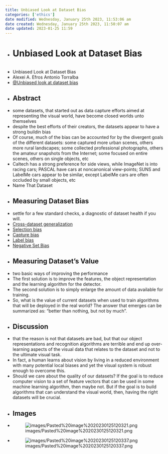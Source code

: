 ```yaml
---
title: Unbiased Look at Dataset Bias
categories: ['ethics']
date modified: Wednesday, January 25th 2023, 11:53:06 am
date created: Wednesday, January 25th 2023, 11:50:07 am
date updated: 2023-01-25 11:59
---
```


- # Unbiased Look at Dataset Bias
  
  ```toc
  ```
- Unbiased Look at Dataset Bias
- Alexei A. Efros Antonio Torralba
- [@Unbiased look at dataset bias](@Unbiased look at dataset bias.qmd)
- ## Abstract
- some datasets, that started out as data capture efforts aimed at representing the visual world, have become closed worlds unto themselves
- despite the best efforts of their creators, the datasets appear to have a strong buildin bias
- Of course, much of the bias can be accounted for by the divergent goals of the different datasets: some captured more urban scenes, others more rural landscapes; some collected professional photographs, others the amateur snapshots from the Internet; some focused on entire scenes, others on single objects, etc
- Caltech has a strong preference for side views, while ImageNet is into racing cars; PASCAL have cars at noncanonical view-points; SUNS and LabelMe cars appear to be similar, except LabelMe cars are often occluded by small objects, etc
- Name That Dataset
- ## Measuring Dataset Bias
- settle for a few standard checks, a diagnostic of dataset health if you will.
- [Cross-dataset generalization](Cross-dataset generalization.qmd)
- [Selection bias](Selection bias.qmd)
- [Capture bias](Capture bias.qmd)
- [Label bias](Label bias.qmd)
- [Negative Set Bias](Negative Set Bias.qmd)
- ## Measuring Dataset's Value
- two basic ways of improving the performance
- The first solution is to improve the features, the object representation and the learning algorithm for the detector.
- The second solution is to simply enlarge the amount of data available for training.
- So, what is the value of current datasets when used to train algorithms that will be deployed in the real world? The answer that emerges can be summarized as: "better than nothing, but not by much".
- ## Discussion
- that the reason is not that datasets are bad, but that our object representations and recognition algorithms are terrible and end up over-learning aspects of the visual data that relates to the dataset and not to the ultimate visual task.
- In fact, a human learns about vision by living in a reduced environment with many potential local biases and yet the visual system is robust enough to overcome this.
- Should we care about the quality of our datasets? If the goal is to reduce computer vision to a set of feature vectors that can be used in some machine learning algorithm, then maybe not. But if the goal is to build algorithms that can understand the visual world, then, having the right datasets will be crucial.
- ## Images
- ![images/Pasted%20image%2020230125120321.png](images/Pasted%20image%2020230125120321.png)
- ![images/Pasted%20image%2020230125120337.png](images/Pasted%20image%2020230125120337.png)

